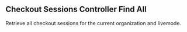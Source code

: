 ## Checkout Sessions Controller Find All

Retrieve all checkout sessions for the current organization and livemode.